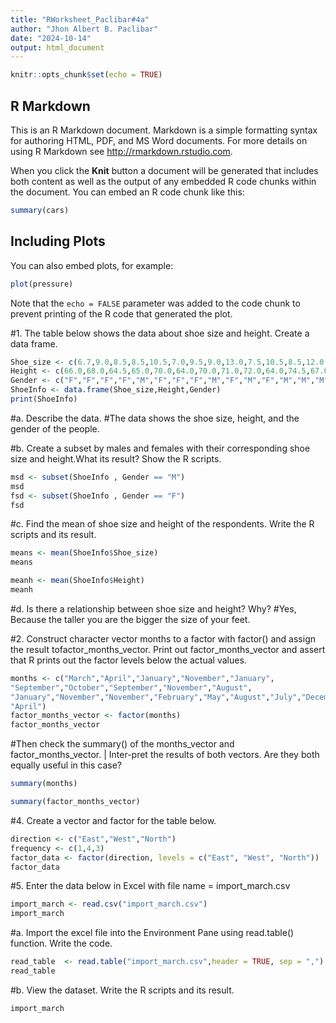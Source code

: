 ```yaml
---
title: "RWorksheet_Paclibar#4a"
author: "Jhon Albert B. Paclibar"
date: "2024-10-14"
output: html_document
---
```


```r
knitr::opts_chunk$set(echo = TRUE)
```

## R Markdown

This is an R Markdown document. Markdown is a simple formatting syntax for authoring HTML, PDF, and MS Word documents. For more details on using R Markdown see <http://rmarkdown.rstudio.com>.

When you click the **Knit** button a document will be generated that includes both content as well as the output of any embedded R code chunks within the document. You can embed an R code chunk like this:

```r
summary(cars)
```

## Including Plots

You can also embed plots, for example:

```r
plot(pressure)
```

Note that the `echo = FALSE` parameter was added to the code chunk to prevent printing of the R code that generated the plot.

#1. The table below shows the data about shoe size and height. Create a data frame.

```r
Shoe_size <- c(6.7,9.0,8.5,8.5,10.5,7.0,9.5,9.0,13.0,7.5,10.5,8.5,12.0,10.5, 13.0,11.5,8.5,5.0,10.0,6.5,7.5,8.5,10.5,8.5,10.5,11.0,9.0,13.0)
Height <- c(66.0,68.0,64.5,65.0,70.0,64.0,70.0,71.0,72.0,64.0,74.5,67.0,71.0,71.0,77.0,72.0,59.0,62.0,72.0,66.0,64.0,67.0,73.0,69.0,72.0,70.0,69.0,70.0)
Gender <- c("F","F","F","F","M","F","F","F","M","F","M","F","M","M","M","M","F","F","M","F","F","M","M","F","M","M","M","M")
ShoeInfo <- data.frame(Shoe_size,Height,Gender)
print(ShoeInfo)
```
#a. Describe the data.
#The data shows the shoe size, height, and the gender of the people.

#b. Create a subset by males and females with their corresponding shoe size and height.What its result? Show the R scripts.
```r
msd <- subset(ShoeInfo , Gender == "M")
msd
fsd <- subset(ShoeInfo , Gender == "F")
fsd
```
#c. Find the mean of shoe size and height of the respondents. Write the R scripts and its result.
```r
means <- mean(ShoeInfo$Shoe_size)
means

meanh <- mean(ShoeInfo$Height)
meanh
```
#d. Is there a relationship between shoe size and height? Why?
#Yes, Because the taller you are the bigger the size of your feet.

#2. Construct character vector months to a factor with factor() and assign the result tofactor_months_vector. Print out factor_months_vector and assert that R prints out the factor levels below the actual values.

```r
months <- c("March","April","January","November","January",
"September","October","September","November","August",
"January","November","November","February","May","August","July","December","August","August","September","November","February",
"April")
factor_months_vector <- factor(months)
factor_months_vector
```
#Then check the summary() of the months_vector and factor_months_vector. | Inter-pret the results of both vectors. Are they both equally useful in this case?
```r
summary(months)
```
```r
summary(factor_months_vector)
```
#4. Create a vector and factor for the table below.
```r
direction <- c("East","West","North")
frequency <- c(1,4,3)
factor_data <- factor(direction, levels = c("East", "West", "North"))
factor_data
```
#5. Enter the data below in Excel with file name = import_march.csv
```r
import_march <- read.csv("import_march.csv")
import_march
```
#a. Import the excel file into the Environment Pane using read.table() function. Write the code.
```r
read_table  <- read.table("import_march.csv",header = TRUE, sep = ",")
read_table
```
#b. View the dataset. Write the R scripts and its result.
```r
import_march
```














